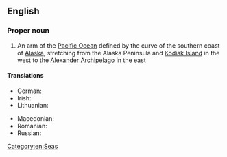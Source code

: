==English==
{{wikipedia}}

===Proper noun===
{{en-proper noun|head=[[gulf|Gulf]] [[of]] [[Alaska]]}}

# An arm of the [[Pacific Ocean]] defined by the curve of the southern coast of [[Alaska]], stretching from the Alaska Peninsula and [[Kodiak Island]] in the west to the [[Alexander Archipelago]] in the east

====Translations====
{{trans-top|arm of the Pacific Ocean}}
* German: {{t|de|Golf von Alaska|m}}
* Irish: {{t|ga|Murascaill Alasca|f}}
* Lithuanian: {{t|lt|Aliaskos įlanka|f}}
{{trans-mid}}
* Macedonian: {{t|mk|Алјаски Залив|m}}
* Romanian: {{t|ro|Golful Alaska|n}}
* Russian: {{t|ru|Аля́скинский зали́в|m}}
{{trans-bottom}}

[[Category:en:Seas]]